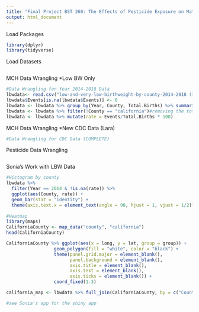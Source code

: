 ```yaml
---
title: "Final Project BST 260: The Effects of Pesticide Exposure on Maternal and Child Health (Lara, Sonia, Zainab)"
output: html_document
---
```

Load Packages
```r
library(dplyr)
library(tidyverse)

```

Load Datasets
```r

```

MCH Data Wrangling *Low BW Only
```r
#Data Wrangling for Year 2014-2018 Data 
lbwdata<- read.csv("low-and-very-low-birthweight-by-county-2014-2018 (1).csv", header = TRUE, stringsAsFactors = FALSE)
lbwdata$Events[is.na(lbwdata$Events)] <- 0
lbwdata <- lbwdata %>% group_by(Year, County, Total.Births) %>% summarize(Events = sum(Events)) 
lbwdata <- lbwdata %>% filter(!County == "california")#removing the total count
lbwdata <- lbwdata %>% mutate(rate = Events/Total.Births * 100)
``` 

MCH Data Wrangling *New CDC Data (Lara)
```r
#Data Wrangling for CDC Data (COMPLETE)
``` 

Pesticide Data Wrangling
```r

```

Sonia's Work with LBW Data
```r
#Histogram by county  
lbwdata %>% 
  filter(Year == 2014 & !is.na(rate)) %>% 
  ggplot(aes(County, rate)) +
  geom_bar(stat = "identity") +
  theme(axis.text.x = element_text(angle = 90, hjust = 1, vjust = 1/2))
 
#Heatmap 
library(maps)
CaliforniaCounty <- map_data("county", "california")
head(CaliforniaCounty)

CaliforniaCounty %>% ggplot(aes(x = long, y = lat, group = group)) + 
                  geom_polygon(fill = "white", color = "black") +
                  theme(panel.grid.major = element_blank(), 
                        panel.background = element_blank(),
                        axis.title = element_blank(), 
                        axis.text = element_blank(),
                        axis.ticks = element_blank()) +
                  coord_fixed(1.3)

california_map <- lbwdata %>% full_join(CaliforniaCounty, by = c("County" = "subregion")) %>% mutate(rate = Events/Total.Births * 10^2)

#see Sonia's app for the shiny app 
```

